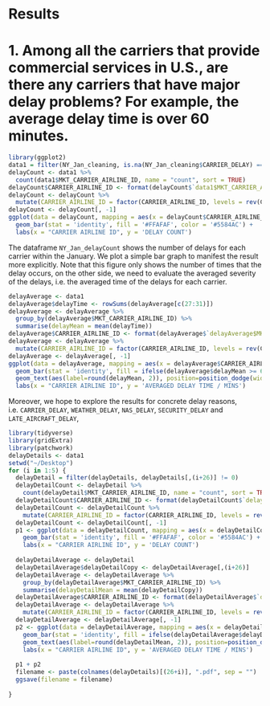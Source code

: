 # Results

# 1. Among all the carriers that provide commercial services in U.S., are there any carriers that have major delay problems? For example, the average delay time is over 60 minutes.

```r
library(ggplot2)
data1 = filter(NY_Jan_cleaning, is.na(NY_Jan_cleaning$CARRIER_DELAY) == FALSE)
delayCount <- data1 %>%
  count(data1$MKT_CARRIER_AIRLINE_ID, name = "count", sort = TRUE)
delayCount$CARRIER_AIRLINE_ID <- format(delayCount$`data1$MKT_CARRIER_AIRLINE_ID`)
delayCount <- delayCount %>% 
  mutate(CARRIER_AIRLINE_ID = factor(CARRIER_AIRLINE_ID, levels = rev(CARRIER_AIRLINE_ID[order(count)])))
delayCount <- delayCount[, -1]
ggplot(data = delayCount, mapping = aes(x = delayCount$CARRIER_AIRLINE_ID, y = delayCount$count)) +
  geom_bar(stat = 'identity', fill = '#FFAFAF', color = '#5584AC') +
  labs(x = "CARRIER AIRLINE ID", y = 'DELAY COUNT')
```

The dataframe `NY_Jan_delayCount` shows the number of delays for each carrier within the January. We plot a simple bar graph to manifest the result more explicitly. Note that this figure only shows the number of times that the delay occurs, on the other side, we need to evaluate the averaged severity of the delays, i.e. the averaged time of the delays for each carrier.

```r
delayAverage <- data1
delayAverage$delayTime <- rowSums(delayAverage[c(27:31)])
delayAverage <- delayAverage %>%
  group_by(delayAverage$MKT_CARRIER_AIRLINE_ID) %>%
  summarise(delayMean = mean(delayTime))
delayAverage$CARRIER_AIRLINE_ID <- format(delayAverage$`delayAverage$MKT_CARRIER_AIRLINE_ID`)
delayAverage <- delayAverage %>% 
  mutate(CARRIER_AIRLINE_ID = factor(CARRIER_AIRLINE_ID, levels = rev(CARRIER_AIRLINE_ID[order(delayMean)])))
delayAverage <- delayAverage[, -1]
ggplot(data = delayAverage, mapping = aes(x = delayAverage$CARRIER_AIRLINE_ID, y = delayAverage$delayMean)) +
  geom_bar(stat = 'identity', fill = ifelse(delayAverage$delayMean >= 60, '#95D1CC', '#577BC1'), color = '#161853') +
  geom_text(aes(label=round(delayMean, 2)), position=position_dodge(width=0.9), vjust=-0.25) +
  labs(x = "CARRIER AIRLINE ID", y = 'AVERAGED DELAY TIME / MINS')
```

Moreover, we hope to explore the results for concrete delay reasons, i.e. `CARRIER_DELAY`, `WEATHER_DELAY`, `NAS_DELAY`, `SECURITY_DELAY` and `LATE_AIRCRAFT_DELAY`, 

```r
library(tidyverse)
library(gridExtra)
library(patchwork)
delayDetails <- data1
setwd("~/Desktop")
for (i in 1:5) {
  delayDetail = filter(delayDetails, delayDetails[,(i+26)] != 0)
  delayDetailCount <- delayDetail %>%
    count(delayDetail$MKT_CARRIER_AIRLINE_ID, name = "count", sort = TRUE)
  delayDetailCount$CARRIER_AIRLINE_ID <- format(delayDetailCount$`delayDetail$MKT_CARRIER_AIRLINE_ID`)
  delayDetailCount <- delayDetailCount %>% 
    mutate(CARRIER_AIRLINE_ID = factor(CARRIER_AIRLINE_ID, levels = rev(CARRIER_AIRLINE_ID[order(count)])))
  delayDetailCount <- delayDetailCount[, -1]
  p1 <- ggplot(data = delayDetailCount, mapping = aes(x = delayDetailCount$CARRIER_AIRLINE_ID, y = delayDetailCount$count)) +
    geom_bar(stat = 'identity', fill = '#FFAFAF', color = '#5584AC') +
    labs(x = "CARRIER AIRLINE ID", y = 'DELAY COUNT')
  
  delayDetailAverage <- delayDetail
  delayDetailAverage$delayDetailCopy <- delayDetailAverage[,(i+26)]
  delayDetailAverage <- delayDetailAverage %>%
    group_by(delayDetailAverage$MKT_CARRIER_AIRLINE_ID) %>%
    summarise(delayDetailMean = mean(delayDetailCopy))
  delayDetailAverage$CARRIER_AIRLINE_ID <- format(delayDetailAverage$`delayDetailAverage$MKT_CARRIER_AIRLINE_ID`)
  delayDetailAverage <- delayDetailAverage %>% 
    mutate(CARRIER_AIRLINE_ID = factor(CARRIER_AIRLINE_ID, levels = rev(CARRIER_AIRLINE_ID[order(delayDetailMean)])))
  delayDetailAverage <- delayDetailAverage[, -1]
  p2 <- ggplot(data = delayDetailAverage, mapping = aes(x = delayDetailAverage$CARRIER_AIRLINE_ID, y = delayDetailAverage$delayDetailMean)) +
    geom_bar(stat = 'identity', fill = ifelse(delayDetailAverage$delayDetailMean >= 60, '#95D1CC', '#577BC1'), color = '#161853') +
    geom_text(aes(label=round(delayDetailMean, 2)), position=position_dodge(width=0.6), vjust=-0.25) +
    labs(x = "CARRIER AIRLINE ID", y = 'AVERAGED DELAY TIME / MINS')
  
  p1 + p2
  filename <- paste(colnames(delayDetails)[(26+i)], ".pdf", sep = "")
  ggsave(filename = filename)
  
}
```





